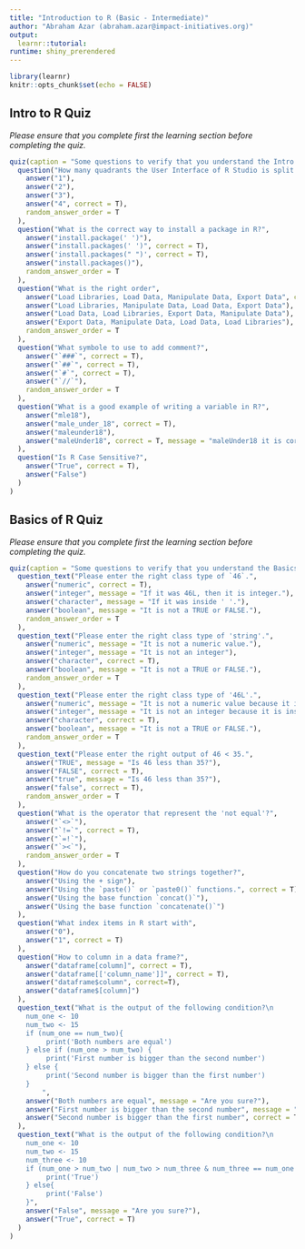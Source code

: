 ```yaml
---
title: "Introduction to R (Basic - Intermediate)"
author: "Abraham Azar (abraham.azar@impact-initiatives.org)"
output: 
  learnr::tutorial:
runtime: shiny_prerendered
---
```


```r
library(learnr)
knitr::opts_chunk$set(echo = FALSE)
```

## Intro to R Quiz

<em>Please ensure that you complete first the learning section before completing the quiz.</em>

```r
quiz(caption = "Some questions to verify that you understand the Intro to R Section:",
  question("How many quadrants the User Interface of R Studio is split into",
    answer("1"),
    answer("2"),
    answer("3"),
    answer("4", correct = T),
    random_answer_order = T
  ),
  question("What is the correct way to install a package in R?",
    answer("install.package(' ')"),
    answer("install.packages(' ')", correct = T),
    answer('install.packages(" ")', correct = T),
    answer("install.packages()"), 
    random_answer_order = T
  ),
  question("What is the right order",
    answer("Load Libraries, Load Data, Manipulate Data, Export Data", correct = TRUE),
    answer("Load Libraries, Manipulate Data, Load Data, Export Data"),
    answer("Load Data, Load Libraries, Export Data, Manipulate Data"),
    answer("Export Data, Manipulate Data, Load Data, Load Libraries"),
    random_answer_order = T
  ),
  question("What symbole to use to add comment?",
    answer("`###`", correct = T),
    answer("`##`", correct = T),
    answer("`#`", correct = T),
    answer("`//`"),
    random_answer_order = T
  ),
  question("What is a good example of writing a variable in R?",
    answer("mle18"),
    answer("male_under_18", correct = T),
    answer("maleunder18"),
    answer("maleUnder18", correct = T, message = "maleUnder18 it is correct, and it is called the CamelCase.")
  ),
  question("Is R Case Sensitive?",
    answer("True", correct = T),
    answer("False")
  )
)
```

## Basics of R Quiz

<em>Please ensure that you complete first the learning section before completing the quiz.</em>

```r
quiz(caption = "Some questions to verify that you understand the Basics of R Section:",
  question_text("Please enter the right class type of `46`.",
    answer("numeric", correct = T),
    answer("integer", message = "If it was 46L, then it is integer."),
    answer("character", message = "If it was inside ' '."),
    answer("boolean", message = "It is not a TRUE or FALSE."),
    random_answer_order = T
  ),
  question_text("Please enter the right class type of 'string'.",
    answer("numeric", message = "It is not a numeric value."),
    answer("integer", message = "It is not an integer"),
    answer("character", correct = T),
    answer("boolean", message = "It is not a TRUE or FALSE."),
    random_answer_order = T
  ),
  question_text("Please enter the right class type of '46L'.",
    answer("numeric", message = "It is not a numeric value because it is inside ' '."),
    answer("integer", message = "It is not an integer because it is inside ' '."),
    answer("character", correct = T),
    answer("boolean", message = "It is not a TRUE or FALSE."),
    random_answer_order = T
  ),
  question_text("Please enter the right output of 46 < 35.",
    answer("TRUE", message = "Is 46 less than 35?"),
    answer("FALSE", correct = T),
    answer("true", message = "Is 46 less than 35?"),
    answer("false", correct = T),
    random_answer_order = T
  ),
  question("What is the operator that represent the 'not equal'?",
    answer("`<>`"),
    answer("`!=`", correct = T),
    answer("`=!`"),
    answer("`><`"),
    random_answer_order = T
  ),
  question("How do you concatenate two strings together?",
    answer("Using the + sign"),
    answer("Using the `paste()` or `paste0()` functions.", correct = T),
    answer("Using the base function `concat()`"),
    answer("Using the base function `concatenate()`")
  ),
  question("What index items in R start with",
    answer("0"),
    answer("1", correct = T)
  ),
  question("How to column in a data frame?",
    answer("dataframe[column]", correct = T),
    answer("dataframe[['column_name']]", correct = T),
    answer("dataframe$column", correct=T),
    answer("dataframe$[column]")
  ),
  question_text("What is the output of the following condition?\n
    num_one <- 10
    num_two <- 15
    if (num_one == num_two){
         print('Both numbers are equal')
    } else if (num_one > num_two) {
         print('First number is bigger than the second number')
    } else {
         print('Second number is bigger than the first number')
    }
        ",
    answer("Both numbers are equal", message = "Are you sure?"),
    answer("First number is bigger than the second number", message = "Are you sure?"),
    answer("Second number is bigger than the first number", correct = T)
  ),
  question_text("What is the output of the following condition?\n
    num_one <- 10
    num_two <- 15
    num_three <- 10
    if (num_one > num_two | num_two > num_three & num_three == num_one ){
         print('True')
    } else{
         print('False')
    }",
    answer("False", message = "Are you sure?"),
    answer("True", correct = T)
  )
)
```
